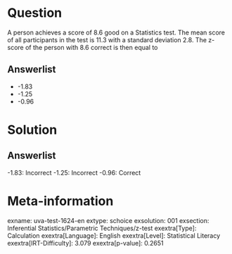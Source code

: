 Question
========

A person achieves a score of 8.6 good on a Statistics test. The mean score of all participants in the test is 11.3 with a standard deviation 2.8. The z-score of the person with 8.6 correct is then equal to

Answerlist
----------

* -1.83
* -1.25
* -0.96

Solution
========

Answerlist
----------

-1.83: Incorrect
-1.25: Incorrect
-0.96: Correct

Meta-information
================
exname: uva-test-1624-en
extype: schoice
exsolution: 001
exsection: Inferential Statistics/Parametric Techniques/z-test
exextra[Type]: Calculation
exextra[Language]: English
exextra[Level]: Statistical Literacy
exextra[IRT-Difficulty]: 3.079
exextra[p-value]: 0.2651
